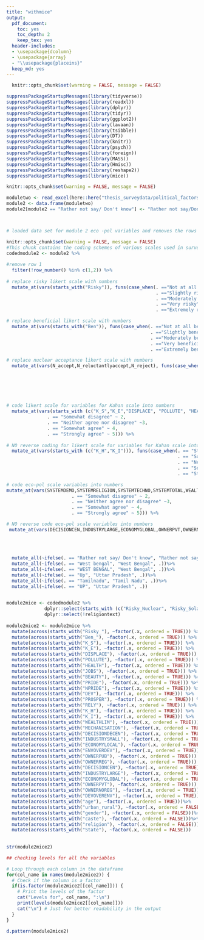 ```yaml
---
title: "withmice"
output:
  pdf_document:
    toc: yes
    toc_depth: 2
    keep_tex: yes
  header-includes:
  - \usepackage{dcolumn}
  - \usepackage{array}
  - "\\usepackage{placeins}"
  keep_md: yes
---
```


```r
  knitr::opts_chunk$set(warning = FALSE, message = FALSE)

suppressPackageStartupMessages(library(tidyverse))
suppressPackageStartupMessages(library(readxl))
suppressPackageStartupMessages(library(dplyr))
suppressPackageStartupMessages(library(tidyr))
suppressPackageStartupMessages(library(ggplot2))
suppressPackageStartupMessages(library(lavaan))
suppressPackageStartupMessages(library(tsibble))
suppressPackageStartupMessages(library(DT))
suppressPackageStartupMessages(library(knitr))
suppressPackageStartupMessages(library(psych)) 
suppressPackageStartupMessages(library(foreign))
suppressPackageStartupMessages(library(MASS))
suppressPackageStartupMessages(library(Hmisc))
suppressPackageStartupMessages(library(reshape2))
suppressPackageStartupMessages(library(mice))

```

```r
knitr::opts_chunk$set(warning = FALSE, message = FALSE)

moduletwo <- read_excel(here::here("thesis_surveydata/political_factors_complete.xlsx"))
module2 <- data.frame(moduletwo)
module2[module2 == "Rather not say/ Don't know"] <- "Rather not say/Don't know"



# loaded data set for module 2 eco -pol variables and removes the rows with question number and question text
```


```r
knitr::opts_chunk$set(warning = FALSE, message = FALSE)
#This chunk contains the coding schemes of various scales used in survey one: eco-political factors, kahan scale and acceptance scale
codedmodule2 <- module2 %>%
  
#remove row 1
  filter(!row_number() %in% c(1,2)) %>% 
  
# replace risky likert scale with numbers
  mutate_at(vars(starts_with("Risky")), funs(case_when(. =="Not at all risky" ~ 1, 
                                                       . =="Slightly risky" ~ 2, 
                                                       . =="Moderately risky" ~ 3, 
                                                       . =="Very risky" ~ 4, 
                                                       . =="Extremely risky" ~ 5))) %>%

# replace beneficial likert scale with numbers  
  mutate_at(vars(starts_with("Ben")), funs(case_when(. =="Not at all beneficial" ~ 1,
                                                     . =="Slightly beneficial" ~ 2,
                                                     . =="Moderately beneficial" ~ 3,
                                                     . =="Very beneficial" ~ 4,
                                                     . =="Extremely beneficial" ~ 5 ))) %>%

# replace nuclear acceptance likert scale with numbers
  mutate_at(vars(N_accept,N_reluctantlyaccept,N_reject), funs(case_when(. == "Strongly disagree" ~ 1, 
                                                                        . == "Somewhat disagree" ~ 2,
                                                                        . == "Neither agree nor disagree" ~3,
                                                                        . == "Somewhat agree" ~ 4,
                                                                        . == "Strongly agree" ~ 5))) %>%
  
  
# code likert scale for variables for Kahan scale into numbers
  mutate_at(vars(starts_with (c("K_S","K_E","DISPLACE", "POLLUTE", "HEALTH", "JOBS", "BEAUTY", "PRIDE", "NPRIDE","DEVNUCLEAR","DEVSOLAR", "DEVCOAL","PROSPER", "RELY"))), funs(case_when(. == "Strongly disagree" ~ 1, 
               . == "Somewhat disagree" ~ 2,
               . == "Neither agree nor disagree" ~3,
               . == "Somewhat agree" ~ 4,
               . == "Strongly agree" ~ 5))) %>%
  
# NO reverse coding for likert scale for variables for Kahan scale into numbers
  mutate_at(vars(starts_with (c("K_H","K_I"))), funs(case_when(. == "Strongly disagree" ~ 1, 
                                                               . == "Somewhat disagree" ~ 2,
                                                               . == "Neither agree nor disagree" ~3,
                                                               . == "Somewhat agree" ~ 4,
                                                               . == "Strongly agree" ~ 5))) %>%

# code eco-pol scale variables into numbers
mutate_at(vars(SYSTEMDEMO,SYSTEMRELIGION,SYSTEMTECHNO,SYSTEMTOTAL,WEALTHLIM,MECHANISATION,DECISIONDECEN,INDUSTRYSMALL,ECONOMYLOCAL,ENVOVERDEV,OWNERPUB, OWNERREG), funs(case_when(. == "Strongly disagree" ~ 1, 
                        . == "Somewhat disagree" ~ 2,
                        . == "Neither agree nor disagree" ~3,
                        . == "Somewhat agree" ~ 4,
                        . == "Strongly agree" ~ 5))) %>%

# NO reverse code eco-pol scale variables into numbers 
 mutate_at(vars(DECISIONCEN,INDUSTRYLARGE,ECONOMYGLOBAL,OWNERPVT,OWNERNOREG, DEVOVERENV), funs(case_when(. == "Strongly disagree" ~ 1, 
                                                                                                         . == "Somewhat disagree" ~ 2,
                                                                                                         . == "Neither agree nor disagree" ~3,
                                                                                                         . == "Somewhat agree" ~ 4,
                                                                                                         . == "Strongly agree" ~ 5))) %>%
  mutate_all(~ifelse(. == "Rather not say/ Don't know", "Rather not say/Don't know", .))%>%
  mutate_all(~ifelse(. == "West bengal", "West Bengal", .))%>%
  mutate_all(~ifelse(. == "WEST BENGAL", "West Bengal", .))%>%
  mutate_all(~ifelse(. == "Up", "Uttar Pradesh", .))%>%
  mutate_all(~ifelse(. == "Tamilnadu", "Tamil Nadu", .))%>%
  mutate_all(~ifelse(. == "UP", "Uttar Pradesh", .))
  

```



```r

module2mice <- codedmodule2 %>%
              dplyr::select(starts_with (c("Risky_Nuclear", "Risky_Solar", "Risky_Coal", "Ben_Nuclear", "Ben_Solar", "Ben_Coal","K_S","K_E","DISPLACE", "POLLUTE", "HEALTH", "JOBS", "BEAUTY", "PRIDE", "NPRIDE","DEVNUCLEAR", "DEVSOLAR", "DEVCOAL","PROSPER", "RELY","K_H","K_I", "WEALTHLIM", "MECHANISATION", "DECISIONDECEN", "INDUSTRYSMALL", "ECONOMYLOCAL", "ENVOVERDEV", "OWNERPUB","OWNERREG", "DECISIONCEN", "INDUSTRYLARGE", "ECONOMYGLOBAL", "OWNERPVT", "OWNERNOREG", "DEVOVERENV", "age", "urban_rural", "gender", "caste", "religion", "State"))) %>%
              dplyr::select(!religiontext)
                
module2mice2 <- module2mice %>%
  mutate(across(starts_with("Risky_"), ~factor(.x, ordered = TRUE))) %>%
  mutate(across(starts_with("Ben_"), ~factor(.x, ordered = TRUE))) %>%
  mutate(across(starts_with("K_S"), ~factor(.x, ordered = TRUE))) %>%
  mutate(across(starts_with("K_E"), ~factor(.x, ordered = TRUE))) %>%
  mutate(across(starts_with("DISPLACE"), ~factor(.x, ordered = TRUE))) %>%
  mutate(across(starts_with("POLLUTE"), ~factor(.x, ordered = TRUE))) %>%
  mutate(across(starts_with("HEALTH"), ~factor(.x, ordered = TRUE))) %>%
  mutate(across(starts_with("JOBS"), ~factor(.x, ordered = TRUE))) %>%
  mutate(across(starts_with("BEAUTY"), ~factor(.x, ordered = TRUE))) %>%
  mutate(across(starts_with("PRIDE"), ~factor(.x, ordered = TRUE))) %>%
  mutate(across(starts_with("NPRIDE"), ~factor(.x, ordered = TRUE))) %>%
  mutate(across(starts_with("DEV"), ~factor(.x, ordered = TRUE))) %>%
  mutate(across(starts_with("PROSPER"), ~factor(.x, ordered = TRUE))) %>%
  mutate(across(starts_with("RELY"), ~factor(.x, ordered = TRUE))) %>%
  mutate(across(starts_with("K_H"), ~factor(.x, ordered = TRUE))) %>%
  mutate(across(starts_with("K_I"), ~factor(.x, ordered = TRUE))) %>%
  mutate(across(starts_with("WEALTHLIM"), ~factor(.x, ordered = TRUE))) %>%
  mutate(across(starts_with("MECHANISATION"), ~factor(.x, ordered = TRUE))) %>%
  mutate(across(starts_with("DECISIONDECEN"), ~factor(.x, ordered = TRUE))) %>%
  mutate(across(starts_with("INDUSTRYSMALL"), ~factor(.x, ordered = TRUE))) %>%
  mutate(across(starts_with("ECONOMYLOCAL"), ~factor(.x, ordered = TRUE))) %>%
  mutate(across(starts_with("ENVOVERDEV"), ~factor(.x, ordered = TRUE))) %>%
  mutate(across(starts_with("OWNERPUB"), ~factor(.x, ordered = TRUE))) %>%
  mutate(across(starts_with("OWNERREG"), ~factor(.x, ordered = TRUE))) %>%
  mutate(across(starts_with("DECISIONCEN"), ~factor(.x, ordered = TRUE))) %>%
  mutate(across(starts_with("INDUSTRYLARGE"), ~factor(.x, ordered = TRUE))) %>%
  mutate(across(starts_with("ECONOMYGLOBAL"), ~factor(.x, ordered = TRUE))) %>%
  mutate(across(starts_with("OWNERPVT"), ~factor(.x, ordered = TRUE))) %>%
  mutate(across(starts_with("OWNERNOREG"), ~factor(.x, ordered = TRUE))) %>%
  mutate(across(starts_with("DEVOVERENV"), ~factor(.x, ordered = TRUE))) %>%
  mutate(across(starts_with("age"), ~factor(.x, ordered = TRUE)))%>%
  mutate(across(starts_with("urban_rural"), ~factor(.x, ordered = FALSE)))%>%
  mutate(across(starts_with("gender"), ~factor(.x, ordered = FALSE)))%>%
  mutate(across(starts_with("caste"), ~factor(.x, ordered = FALSE)))%>%
  mutate(across(starts_with("religion"), ~factor(.x, ordered = FALSE)))%>%
  mutate(across(starts_with("State"), ~factor(.x, ordered = FALSE)))
  
  
str(module2mice2)

```


```r

## checking levels for all the variables

# Loop through each column in the dataframe
for(col_name in names(module2mice2)) {
  # Check if the column is a factor
  if(is.factor(module2mice2[[col_name]])) {
    # Print the levels of the factor
    cat("Levels for", col_name, ":\n")
    print(levels(module2mice2[[col_name]]))
    cat("\n") # Just for better readability in the output
  }
}
```



```r

d.pattern(module2mice2)

```



